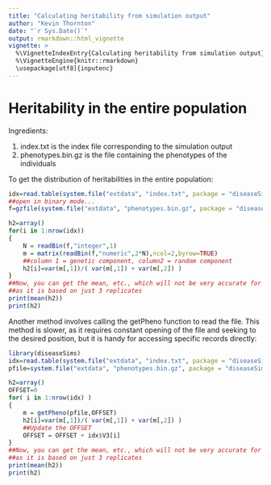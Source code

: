 ```yaml
---
title: "Calculating heritability from simulation output"
author: "Kevin Thornton"
date: "`r Sys.Date()`"
output: rmarkdown::html_vignette
vignette: >
  %\VignetteIndexEntry{Calculating heritability from simulation output}
  %\VignetteEngine{knitr::rmarkdown}
  \usepackage[utf8]{inputenc}
---
```


# Heritability in the entire population

Ingredients:

1. index.txt is the index file corresponding to the simulation output
2. phenotypes.bin.gz is the file containing the phenotypes of the individuals

To get the distribution of heritabilities in the entire population:

```r
idx=read.table(system.file("extdata", "index.txt", package = "diseaseSims"))
##open in binary mode...
f=gzfile(system.file("extdata", "phenotypes.bin.gz", package = "diseaseSims"),"rb")

h2=array()
for(i in 1:nrow(idx))
{
	N = readBin(f,"integer",1)
	m = matrix(readBin(f,"numeric",2*N),ncol=2,byrow=TRUE)
	##column 1 = genetic component, column2 = random component
	h2[i]=var(m[,1])/( var(m[,1]) + var(m[,2]) )
}
##Now, you can get the mean, etc., which will not be very accurate for this example,
##as it is based on just 3 replicates
print(mean(h2))
print(h2)
```

Another method involves calling the getPheno function to read the file.  This method is slower, as it requires constant opening of the file and seeking to the desired position, but it is handy for accessing specific records directly: 

```r
library(diseaseSims)
idx=read.table(system.file("extdata", "index.txt", package = "diseaseSims"))
pfile=system.file("extdata", "phenotypes.bin.gz", package = "diseaseSims")

h2=array()
OFFSET=0
for( i in 1:nrow(idx) )
{
	m = getPheno(pfile,OFFSET)
	h2[i]=var(m[,1])/( var(m[,1]) + var(m[,2]) )
	##Update the OFFSET
	OFFSET = OFFSET + idx$V3[i]
}
##Now, you can get the mean, etc., which will not be very accurate for this example,
##as it is based on just 3 replicates
print(mean(h2))
print(h2)
```